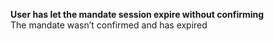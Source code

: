   
<Card title="001807" href="/development-ressources/errors/codes/001807">  

 **User has let the mandate session expire without confirming**  
 The mandate wasn’t confirmed and has expired  

</Card>